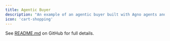 ```yaml
---
title: Agentic Buyer
description: "An example of an agentic buyer built with Agno agents and the Synvya SDK"
icon: 'cart-shopping'
---
```


See [README.md](https://github.com/Synvya/sdk/blob/main/examples/basic_buyer/README.md)
on GitHub for full details.
